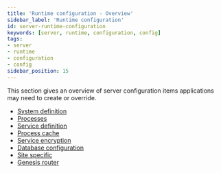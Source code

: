 ```yaml
---
title: 'Runtime configuration - Overview'
sidebar_label: 'Runtime configuration'
id: server-runtime-configuration
keywords: [server, runtime, configuration, config]
tags:
- server
- runtime
- configuration
- config
sidebar_position: 15
---
```


This section gives an overview of server configuration items applications may need to create or override.

- [System definition](./system-definition/)
- [Processes](./processes/)
- [Service definition](./service-definition/)
- [Process cache](./process-cache/)
- [Service encryption](./service-encryption/)
- [Database configuration](./database-configuration/)
- [Site specific](./site-specific/)
- [Genesis router](./genesis-router/)

